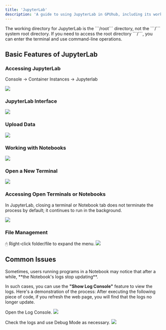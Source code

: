 ```yaml
---
title: 'JupyterLab'
description: 'A guide to using JupyterLab in GPUhub, including its working directory and basic features, to help users work more effectively with data analysis and programming tasks.'
---
```


<Warning>
The working directory for JupyterLab is the ```/root``` directory, not the ```/``` system root directory. 
If you need to access the root directory ```/```, you can enter the terminal and use command-line operations.
</Warning>

## Basic Features of JupyterLab

### Accessing JupyterLab

Console -> Container Instances -> Jupyterlab

![](/images/instance-jupyterlab.png)

### JupyterLab Interface
![](/images/jupyterlab-interface.png)

### Upload Data
![](/images/jupyterlab-upload-data.png)

### Working with Notebooks
![](/images/jupyterlab-notebook.png)

### Open a New Terminal
![](/images/jupyterlab-terminal.png)

### Accessing Open Terminals or Notebooks

<Note>
In JupyterLab, closing a terminal or Notebook tab does not terminate the process by default; it continues to run in the background.
</Note>

![](/images/jupyterlab-opening.png)

### File Management
🖰 Right-click folder/file to expand the menu.
![](/images/instance-file-management.png)

## Common Issues

<Note>
Sometimes, users running programs in a Notebook may notice that after a while, **the Notebook's logs stop updating**. 
</Note>

In such cases, you can use the **"Show Log Console"** feature to view the logs. Here's a demonstration of the process:
After executing the following piece of code, if you refresh the web page, you will find that the logs no longer update.

Open the Log Console.
![](/images/instance-log-console.png)

Check the logs and use Debug Mode as necessary.
![](/images/jupyterlab-issues.png)